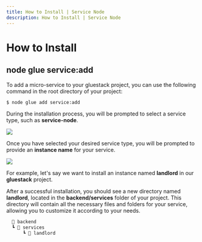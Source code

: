 ```yaml
---
title: How to Install | Service Node
description: How to Install | Service Node
---
```



<Meta title="Service Node Plugin/How to Install" />

# How to Install

## node glue service:add

To add a micro-service to your gluestack project, you can use the following command in the root directory of your project:

```sh
$ node glue add service:add
```

During the installation process, you will be prompted to select a service type, such as **service-node**.

<img src='/assets/select-service.png' />

Once you have selected your desired service type, you will be prompted to provide an **instance name** for your service.

<img src='/assets/instance-name.png' />

For example, let's say we want to install an instance named **landlord** in our **gluestack** project.

After a successful installation, you should see a new directory named **landlord**, located in the **backend/services** folder of your project. This directory will contain all the necessary files and folders for your service, allowing you to customize it according to your needs.

```jsx
  📂 backend
  ┗ 📂 services
      ┗ 📂 landlord
```
